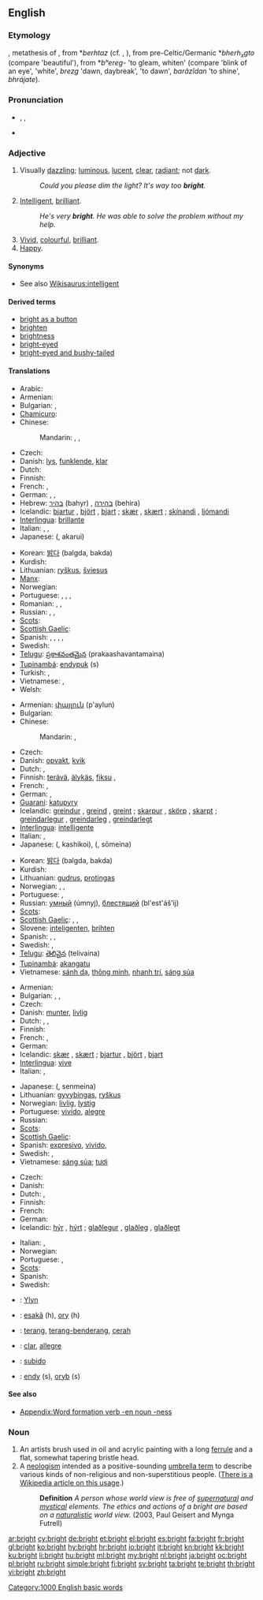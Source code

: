 ==English==

{{rank|occasion|enemy|perfect|730|bright|scarcely|Paris|expression}}

===Etymology===
{{etyl|ang}} {{term|bryht|lang=ang}}, metathesis of {{term|beorht|lang=ang}}, from {{proto|Germanic}} *''berhtaz'' (cf. {{etyl|nl|-}} {{term|brecht}}, {{etyl|no|-}} {{term|bjart}}), from pre-Celtic/Germanic *''bherh<sub>x</sub>gto'' (compare {{etyl|cy|-}} {{term|berth}} 'beautiful'), from {{proto|Indo-European}} *''bʰereg-'' 'to gleam, whiten' (compare {{etyl|mga|-}} {{term|brafad}} 'blink of an eye', {{etyl|sq|-}} {{term|bardhë}} 'white', {{etyl|ru|-}} ''brezg'' 'dawn, daybreak', {{etyl|lt|-}} {{term|brekšta}} 'to dawn', {{etyl|fa|-}} ''barâzîdan'' 'to shine', {{etyl|sa|-}} {{rfscript|Devanagari}} ''bhrájate'').

===Pronunciation===
* {{enPR|brīt}}, {{IPA|/bɹaɪt/}}, {{SAMPA|/braIt/}}
* {{audio|en-us-bright.ogg|Audio (US)}}
*: {{rhymes|aɪt}}

===Adjective===
{{en-adj|er}}

# Visually [[dazzling]]; [[luminous]], [[lucent]], [[clear]], [[radiant]]; not [[dark]].
#: ''Could you please dim the light? It's way too '''bright'''.''
# [[intelligent|Intelligent]], [[brilliant]].
#: ''He's very '''bright'''. He was able to solve the problem without my help.''
# [[vivid|Vivid]], [[colourful]], [[brilliant]].
# [[happy|Happy]].

====Synonyms====
* See also [[Wikisaurus:intelligent]]

====Derived terms====
* [[bright as a button‎ ]]
* [[brighten]]
* [[brightness]]
* [[bright-eyed]]
* [[bright-eyed and bushy-tailed]]

====Translations====
{{trans-top|visually dazzling, luminous, radiant}}
* Arabic: {{t|ar|لامع|tr=laami`}}
* Armenian: {{t-|hy|պայծառ|tr=payçaṙ}}
* Bulgarian: {{t+|bg|светъл}},  {{t|bg|ярък}}
* [[Chamicuro]]: {{tø|ccc|tsenewa}}
* Chinese:
*: Mandarin: {{t-|cmn|明亮|tr=míngliàng|sc=Hani}},  {{t-|cmn|亮|tr=liàng|sc=Hani}},  {{t-|cmn|明|tr=míng|sc=Hani}}
* Czech: {{t-|cs|jasný}}
* Danish: [[lys]], [[funklende]], [[klar]]
* Dutch: {{t+|nl|helder}}
* Finnish: {{t+|fi|kirkas}}
* French: {{t+|fr|brillant}},  {{t+|fr|luisant}}
* German: {{t+|de|hell}}, {{t+|de|glänzend}},  {{t+|de|strahlend}}
* Hebrew: [[בהיר]] (bahyr) {{m}}, [[בהירה]] (behira) {{f}}
* Icelandic: [[bjartur]] {{m}}, [[björt]] {{f}}, [[bjart]] {{n}}; [[skær]] {{m|f}}, [[skært]] {{n}}; [[skínandi]] {{m|f|n}}, [[ljómandi]] {{m|f|n}}
* [[Interlingua]]: [[brillante]]
* Italian: {{t+|it|brillante}}, {{t+|it|luminoso}}, {{t+|it|lucente}}
* Japanese: {{Jpan|[[明るい]]}} ({{Jpan|[[あかるい]]}}, akarui)
{{trans-mid}}
* Korean: [[밝다]] (balgda, bakda)
* Kurdish: {{ku-Arab|[[بریقه‌دار]]}}
* Lithuanian: [[ryškus]], [[šviesus]]
* [[Manx]]: {{t|gv|sullyr}}
* Norwegian: {{t+|no|lys}}
* Portuguese: {{t+|pt|claro}}, {{t+|pt|brilhante}}, {{t+|pt|luminoso}}, {{t+|pt|radiante}}
* Romanian: {{t-|ro|luminos}},  {{t+|ro|clar}},  {{t-|ro|strălucitor}}
* Russian: {{t+|ru|яркий|tr=járkij}}, {{t+|ru|светлый|tr=svétlyj}}, {{t+|ru|сияющий|tr=sijájuščij}}
* [[Scots]]: {{tø|sco|bricht|xs=Scots}}
* [[Scottish Gaelic]]: {{t-|gd|soilleir|xs=Scottish Gaelic}}
* Spanish: {{t+|es|claro}}, {{t-|es|brillante}}, {{t-|es|resplandeciente}},  {{t-|es|luminoso}},  {{t-|es|lucio}}
* Swedish: {{t+|sv|ljus}}
* [[Telugu]]: [[ప్రకాశవంతమైన]] (prakaashavantamaina)
* [[Tupinambá]]: [[endypuk]] (s)
* Turkish: {{t+|tr|parlak}},  {{t+|tr|aydınlık}}
* Vietnamese: {{t+|vi|sáng|xs=Vietnamese}}, {{t+|vi|sáng sủa|xs=Vietnamese}}
* Welsh: {{t|cy|hoyw|xs=Welsh}}
{{trans-bottom}}

{{trans-top|intelligent}}
* Armenian: [[փայլուն]] (p'aylun)
* Bulgarian: {{t+|bg|умен}}
* Chinese:
*: Mandarin: {{qualifier|simplified}} {{t-|cmn|聪明|tr=cōngmíng|sc=Hani}}, {{qualifier|traditional}} {{t-|cmn|聰明|sc=Hani}}
* Czech: {{t+|cs|bystrý}}
* Danish: [[opvakt]], [[kvik]]
* Dutch: {{t+|nl|slim}}, {{t+|nl|intelligent}}
* Finnish: [[terävä]], [[älykäs]], [[fiksu]] {{qualifier|colloquial}}, {{t-|fi|välkky}}
* French: {{t+|fr|intelligent}},  {{t+|fr|brillant|m}}
* German: {{t+|de|intelligent}},  {{t+|de|brilliant}}
* [[Guaraní]]: [[katupyry]]
* Icelandic: [[greindur]] {{m}}, [[greind]] {{f}}, [[greint]] {{n}}; [[skarpur]] {{m}}, [[skörp]] {{f}}, [[skarpt]] {{n}}; [[greindarlegur]] {{m}}, [[greindarleg]] {{f}}, [[greindarlegt]] {{n}}
* [[Interlingua]]: [[intelligente]]
* Italian: {{t+|it|brillante}}, {{t+|it|intelligente}}
* Japanese: {{Jpan|[[賢い]]}} ({{Jpan|[[かしこい]]}}, kashikoi), {{Jpan|[[聡明な]]}} ({{Jpan|[[そうめいな]]}}, sōmeina)
{{trans-mid}}
* Korean: [[밝다]] (balgda, bakda)
* Kurdish: {{ku-Arab|[[زیره‌ک]]}}
* Lithuanian: [[gudrus]], [[protingas]]
* Norwegian: {{t+|no|intelligent}}, {{t+|no|dyktig}}, {{t+|no|klok}}
* Portuguese: {{t+|pt|brilhante}}, {{t+|pt|inteligente}}
* Russian: [[умный]] (úmnyj), [[блестящий]] (bl'est'áš'ij)
* [[Scots]]: {{tø|sco|bricht|xs=Scots}}
* [[Scottish Gaelic]]: {{t-|gd|geur|xs=Scottish Gaelic}}, {{t-|gd|tuigseach|xs=Scottish Gaelic}}, {{t-|gd|toinisgeil|xs=Scottish Gaelic}}
* Slovene: [[inteligenten]], [[brihten]]
* Spanish: {{t-|es|brillante}},  {{t+|es|inteligente}},  {{t-|es|genial}}
* Swedish: {{t+|sv|intelligent}}, {{t+|sv|klyftig}}
* [[Telugu]]: [[తెలివైన]] (telivaina)
* [[Tupinambá]]: [[akangatu]]
* Vietnamese: [[sánh dạ]], [[thông minh]], [[nhanh trí]], [[sáng sủa]]
{{trans-bottom}}

{{trans-top|vivid}}
* Armenian: {{t-|hy|պայծառ|tr=payçaṙ}}
* Bulgarian: {{t+|bg|жив}},  {{t|bg|весел}},  {{t+|bg|буден}}
* Czech: {{t-|cs|jasný}}
* Danish: [[munter]], [[livlig]]
* Dutch: {{t+|nl|bont}}, {{t+|nl|levendig}},  {{t-|nl|monter}}
* Finnish: {{t+|fi|kirkas}}
* French: {{t+|fr|vivide|m|f}}, {{t+|fr|brillant|m}}
* German: {{t+|de|lebhaft}}
* Icelandic: [[skær]] {{m|f}}, [[skært]] {{n}}; [[bjartur]] {{m}}, [[björt]] {{f}}, [[bjart]] {{n}}
* [[Interlingua]]: [[vive]]
* Italian: {{t+|it|brillante}}, {{t+|it|allegro}}
{{trans-mid}}
* Japanese: {{Jpan|[[鮮明な]]}} ({{Jpan|[[せんめいな]]}}, senmeina)
* Lithuanian: [[gyvybingas]], [[ryškus]]
* Norwegian: [[livlig]], [[lystig]]
* Portuguese: [[vivído]], [[alegre]]
* Russian: {{t+|ru|яркий}}
* [[Scots]]: {{tø|sco|bricht|xs=Scots}}
* [[Scottish Gaelic]]: {{t-|gd|soilleir|xs=Scottish Gaelic}}
* Spanish: [[expresivo]], [[vívido]],  {{t+|es|vivo}}
* Swedish: {{t|sv|klar}}, {{t|sv|färggrann}}
* Vietnamese: [[sáng sủa]]; [[tươi]] {{qualifier|as in, a bright color}}
{{trans-bottom}}

{{trans-top|happy}}
* Czech: {{t-|cs|jasný}}
* Danish: {{t-|da|munter}}
* Dutch: {{t+|nl|vrolijk}}, {{t+|nl|opgeruimd}}
* Finnish: {{t+|fi|iloinen}}
* French: {{t+|fr|heureux|m}}
* German: {{t+|de|heiter}}
* Icelandic: [[hýr]] {{m|f}}, [[hýrt]] {{n}}; [[glaðlegur]] {{m}}, [[glaðleg]] {{f}}, [[glaðlegt]] {{n}}
{{trans-mid}}
* Italian: {{t+|it|allegro|m}},  {{t+|it|felice|m}}
* Norwegian: {{t+|no|glad}}
* Portuguese: {{t+|pt|radiante}}, {{t+|pt|alegre}}
* [[Scots]]: {{tø|sco|bricht|xs=Scots}}
* Spanish: {{t-|es|alegre}}
* Swedish: {{t+|sv|glad}}
{{trans-bottom}}

{{checktrans-top}}
* {{ttbc|Cornish}}: [[Ylyn]]
* {{ttbc|Guaraní}}: [[esakã]] (h), [[ory]] (h)
* {{ttbc|Indonesian}}: [[terang]], [[terang-benderang]], [[cerah]]
* {{ttbc|Interlingua}}: [[clar]], [[allegre]]
{{checktrans-mid}}
* {{ttbc|Spanish}}: [[subido]] {{qualifier|colour}}
* {{ttbc|Tupinambá}}: [[endy]] (s), [[oryb]] (s)
{{checktrans-bottom}}

====See also====
* [[Appendix:Word formation verb -en noun -ness]]

===Noun===
{{en-noun}}

# An artists brush used in oil and acrylic painting with a long [[ferrule]] and a flat, somewhat tapering bristle head.
# A [[neologism]] intended as a positive-sounding [[umbrella term]] to describe various kinds of non-religious and non-superstitious people. ([[w:Brights movement|There is a Wikipedia article on this usage]].)
#: '''Definition''' ''A person whose world view is free of [[supernatural]] and [[mystical]] elements. The ethics and actions of a bright are based on a [[naturalistic]] world view.'' (2003, Paul Geisert and Mynga Futrell)

[[Category:1000 English basic words]]

[[ar:bright]]
[[cy:bright]]
[[de:bright]]
[[et:bright]]
[[el:bright]]
[[es:bright]]
[[fa:bright]]
[[fr:bright]]
[[gl:bright]]
[[ko:bright]]
[[hy:bright]]
[[hr:bright]]
[[io:bright]]
[[it:bright]]
[[kn:bright]]
[[kk:bright]]
[[ku:bright]]
[[li:bright]]
[[hu:bright]]
[[ml:bright]]
[[my:bright]]
[[nl:bright]]
[[ja:bright]]
[[oc:bright]]
[[pl:bright]]
[[ru:bright]]
[[simple:bright]]
[[fi:bright]]
[[sv:bright]]
[[ta:bright]]
[[te:bright]]
[[th:bright]]
[[vi:bright]]
[[zh:bright]]
